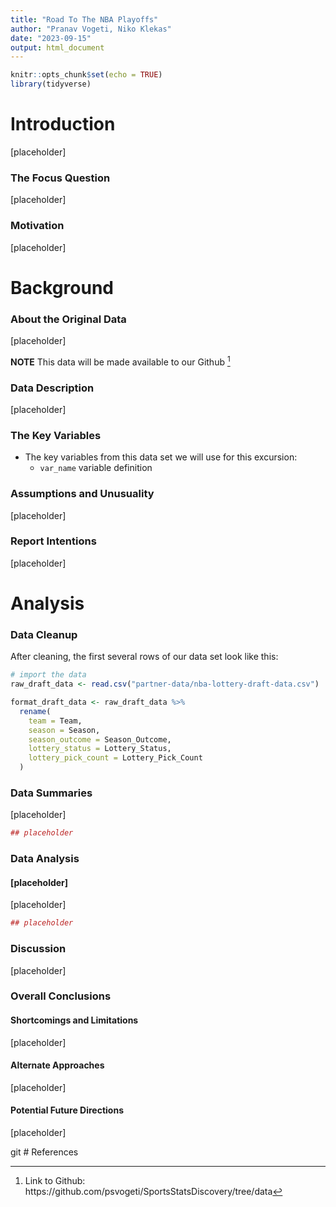 ```yaml
---
title: "Road To The NBA Playoffs"
author: "Pranav Vogeti, Niko Klekas"
date: "2023-09-15"
output: html_document
---
```


```r
knitr::opts_chunk$set(echo = TRUE)
library(tidyverse)
```

# Introduction

[placeholder]

### The Focus Question

[placeholder]

### Motivation

[placeholder]


# Background

### About the Original Data

[placeholder]


**NOTE** This data will be made available to our Github ^[Link to Github: https://github.com/psvogeti/SportsStatsDiscovery/tree/data]


### Data Description

[placeholder]

### The Key Variables

* The key variables from this data set we will use for this excursion: 
  - `var_name` variable definition
  

### Assumptions and Unusuality

[placeholder] 



### Report Intentions

[placeholder]


# Analysis

### Data Cleanup

After cleaning, the first several rows of our data set look like this: 
```r
# import the data
raw_draft_data <- read.csv("partner-data/nba-lottery-draft-data.csv")

format_draft_data <- raw_draft_data %>%
  rename(
    team = Team, 
    season = Season,
    season_outcome = Season_Outcome, 
    lottery_status = Lottery_Status,
    lottery_pick_count = Lottery_Pick_Count
  )
```

### Data Summaries

[placeholder]

```r
## placeholder
```

### Data Analysis


#### [placeholder]

[placeholder]

```r
## placeholder
```

### Discussion

[placeholder]

### Overall Conclusions


#### Shortcomings and Limitations

[placeholder]

#### Alternate Approaches

[placeholder]

#### Potential Future Directions

[placeholder]

git
# References
